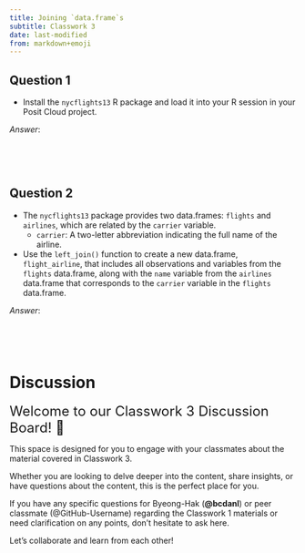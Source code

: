 ```yaml
---
title: Joining `data.frame`s
subtitle: Classwork 3
date: last-modified
from: markdown+emoji
---
```



## Question 1
- Install the `nycflights13` R package and load it into your R session in your Posit Cloud project.

*Answer*:
```r

```

<br><br>

## Question 2
- The `nycflights13` package provides two data.frames: `flights` and `airlines`, which are related by the `carrier` variable.
  - `carrier`: A two-letter abbreviation indicating the full name of the airline.
  
- Use the `left_join()` function to create a new data.frame, `flight_airline`, that includes all observations and variables from the `flights` data.frame, along with the `name` variable from the `airlines` data.frame that corresponds to the `carrier` variable in the `flights` data.frame.

*Answer*:
```r

```

<br><br>



# Discussion 


<font size = "5">Welcome to our Classwork 3 Discussion Board! 👋 </font>


This space is designed for you to engage with your classmates about the material covered in Classwork 3.

Whether you are looking to delve deeper into the content, share insights, or have questions about the content, this is the perfect place for you.

If you have any specific questions for Byeong-Hak (**@bcdanl**) or peer classmate (@GitHub-Username) regarding the Classwork 1 materials or need clarification on any points, don't hesitate to ask here. 

Let's collaborate and learn from each other!

